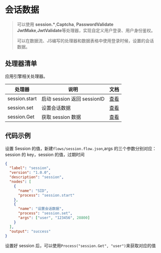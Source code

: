 # 会话数据

<blockquote>
  <p>
    可以使用 <strong>session.*</strong>,<strong>Captcha</strong>,
    <strong>PasswordValidate</strong>
    <strong>JwtMake</strong>,<strong>JwtValidate</strong>等处理器，实现自定义用户登录、用户身份鉴权。
  </p>
  <p>可以在数据流、JS编写的处理器和数据表格中使用登录时候，设置的会话数据。</p>
</blockquote>

## 处理器清单

应用引擎相关处理器。

| 处理器        | 说明                        | 文档                   |
| ------------- | --------------------------- | ---------------------- |
| session.start | 启动 session 返回 sessionID | [查看](#session.start) |
| session.set   | 设置会话数据                | [查看](#session.set)   |
| session.Get   | 获取 session 数据           | [查看](#session.Get)   |

## 代码示例

设置 Session 的值，新建`flows/session.flow.json`,args 的三个参数分别对应：session 的 key，session 的值，过期时间

```json
{
  "label": "session",
  "version": "1.0.0",
  "description": "session",
  "nodes": [
    {
      "name": "SID",
      "process": "session.start"
    },
    {
      "name": "设置会话数据",
      "process": "session.set",
      "args": ["user", "123456", 28800]
    }
  ],
  "output": "success"
}
```

设置好 session 后，可以使用`Process("session.Get", "user")`来获取对应的值
